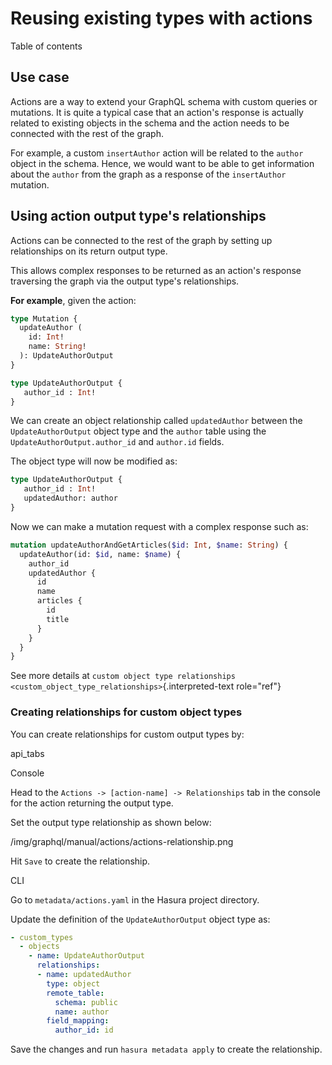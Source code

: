 
Reusing existing types with actions
===================================

Table of contents

Use case
--------

Actions are a way to extend your GraphQL schema with custom queries or
mutations. It is quite a typical case that an action\'s response is
actually related to existing objects in the schema and the action needs
to be connected with the rest of the graph.

For example, a custom `insertAuthor` action will be related to the
`author` object in the schema. Hence, we would want to be able to get
information about the `author` from the graph as a response of the
`insertAuthor` mutation.

Using action output type\'s relationships
-----------------------------------------

Actions can be connected to the rest of the graph by setting up
relationships on its return output type.

This allows complex responses to be returned as an action\'s response
traversing the graph via the output type\'s relationships.

**For example**, given the action:

```graphql
type Mutation {
  updateAuthor (
    id: Int!
    name: String!
  ): UpdateAuthorOutput
}

type UpdateAuthorOutput {
   author_id : Int!
}
```

We can create an object relationship called `updatedAuthor` between the
`UpdateAuthorOutput` object type and the `author` table using the
`UpdateAuthorOutput.author_id` and `author.id` fields.

The object type will now be modified as:

```graphql
type UpdateAuthorOutput {
   author_id : Int!
   updatedAuthor: author
}
```

Now we can make a mutation request with a complex response such as:

```graphql
mutation updateAuthorAndGetArticles($id: Int, $name: String) {
  updateAuthor(id: $id, name: $name) {
    author_id
    updatedAuthor {
      id
      name
      articles {
        id
        title
      }
    }
  }
}
```

See more details at
`custom object type relationships <custom_object_type_relationships>`{.interpreted-text
role="ref"}

### Creating relationships for custom object types

You can create relationships for custom output types by:

api\_tabs

Console

Head to the `Actions -> [action-name] -> Relationships` tab in the
console for the action returning the output type.

Set the output type relationship as shown below:

/img/graphql/manual/actions/actions-relationship.png

Hit `Save` to create the relationship.

CLI

Go to `metadata/actions.yaml` in the Hasura project directory.

Update the definition of the `UpdateAuthorOutput` object type as:

```yaml
- custom_types
  - objects
    - name: UpdateAuthorOutput
      relationships:
      - name: updatedAuthor
        type: object
        remote_table:
          schema: public
          name: author
        field_mapping:
          author_id: id
```

Save the changes and run `hasura metadata apply` to create the
relationship.

